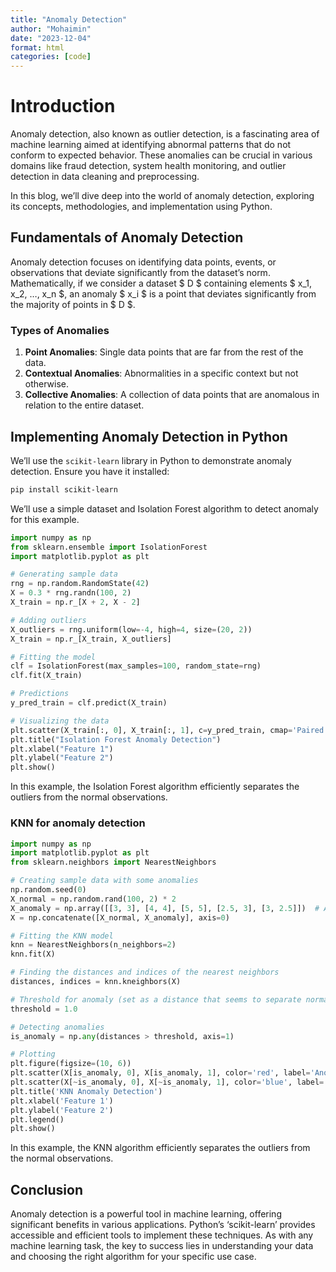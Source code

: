 ```yaml
---
title: "Anomaly Detection"
author: "Mohaimin"
date: "2023-12-04"
format: html
categories: [code]
---
```


# Introduction

Anomaly detection, also known as outlier detection, is a fascinating area of machine learning aimed at identifying abnormal patterns that do not conform to expected behavior. These anomalies can be crucial in various domains like fraud detection, system health monitoring, and outlier detection in data cleaning and preprocessing.

In this blog, we'll dive deep into the world of anomaly detection, exploring its concepts, methodologies, and implementation using Python.

## Fundamentals of Anomaly Detection

Anomaly detection focuses on identifying data points, events, or observations that deviate significantly from the dataset's norm. Mathematically, if we consider a dataset $ D $ containing elements $ x_1, x_2, ..., x_n $, an anomaly $ x_i $ is a point that deviates significantly from the majority of points in $ D $.

### Types of Anomalies

1. **Point Anomalies**: Single data points that are far from the rest of the data.
2. **Contextual Anomalies**: Abnormalities in a specific context but not otherwise.
3. **Collective Anomalies**: A collection of data points that are anomalous in relation to the entire dataset.

## Implementing Anomaly Detection in Python

We'll use the `scikit-learn` library in Python to demonstrate anomaly detection. Ensure you have it installed:

```bash
pip install scikit-learn
```

We'll use a simple dataset and Isolation Forest algorithm to detect anomaly for this example.

```python
import numpy as np
from sklearn.ensemble import IsolationForest
import matplotlib.pyplot as plt

# Generating sample data
rng = np.random.RandomState(42)
X = 0.3 * rng.randn(100, 2)
X_train = np.r_[X + 2, X - 2]

# Adding outliers
X_outliers = rng.uniform(low=-4, high=4, size=(20, 2))
X_train = np.r_[X_train, X_outliers]

# Fitting the model
clf = IsolationForest(max_samples=100, random_state=rng)
clf.fit(X_train)

# Predictions
y_pred_train = clf.predict(X_train)

# Visualizing the data
plt.scatter(X_train[:, 0], X_train[:, 1], c=y_pred_train, cmap='Paired')
plt.title("Isolation Forest Anomaly Detection")
plt.xlabel("Feature 1")
plt.ylabel("Feature 2")
plt.show()
```
In this example, the Isolation Forest algorithm efficiently separates the outliers from the normal observations.

### KNN for anomaly detection

```python
import numpy as np
import matplotlib.pyplot as plt
from sklearn.neighbors import NearestNeighbors

# Creating sample data with some anomalies
np.random.seed(0)
X_normal = np.random.rand(100, 2) * 2
X_anomaly = np.array([[3, 3], [4, 4], [5, 5], [2.5, 3], [3, 2.5]])  # Adding more anomalies
X = np.concatenate([X_normal, X_anomaly], axis=0)

# Fitting the KNN model
knn = NearestNeighbors(n_neighbors=2)
knn.fit(X)

# Finding the distances and indices of the nearest neighbors
distances, indices = knn.kneighbors(X)

# Threshold for anomaly (set as a distance that seems to separate normal points from anomalies)
threshold = 1.0

# Detecting anomalies
is_anomaly = np.any(distances > threshold, axis=1)

# Plotting
plt.figure(figsize=(10, 6))
plt.scatter(X[is_anomaly, 0], X[is_anomaly, 1], color='red', label='Anomaly')
plt.scatter(X[~is_anomaly, 0], X[~is_anomaly, 1], color='blue', label='Normal')
plt.title('KNN Anomaly Detection')
plt.xlabel('Feature 1')
plt.ylabel('Feature 2')
plt.legend()
plt.show()


```
In this example, the KNN algorithm efficiently separates the outliers from the normal observations.



## Conclusion

Anomaly detection is a powerful tool in machine learning, offering significant benefits in various applications. Python's 'scikit-learn' provides accessible and efficient tools to implement these techniques. As with any machine learning task, the key to success lies in understanding your data and choosing the right algorithm for your specific use case.